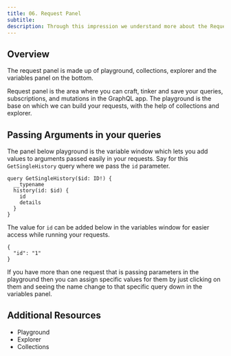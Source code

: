 ```yaml
---
title: 06. Request Panel
subtitle:
description: Through this impression we understand more about the Request panel in the GraphQL app of Firecamp
---
```


## Overview

The request panel is made up of playground, collections, explorer and the variables panel on the bottom.

Request panel is the area where you can craft, tinker and save your queries, subscriptions, and mutations in the GraphQL app. The playground is the base on which we can build your requests, with the help of collections and explorer.

## Passing Arguments in your queries

The panel below playground is the variable window which lets you add values to arguments passed easily in your requests. Say for this `GetSingleHistory` query where we pass the `id` parameter.

    query GetSingleHistory($id: ID!) {
      __typename
      history(id: $id) {
        id
        details
      }
    }

The value for `id` can be added below in the variables window for easier access while running your requests.

    {
      "id": "1"
    }

If you have more than one request that is passing parameters in the playground then you can assign specific values for them by just clicking on them and seeing the name change to that specific query down in the variables panel.

## Additional Resources

- Playground
- Explorer
- Collections
